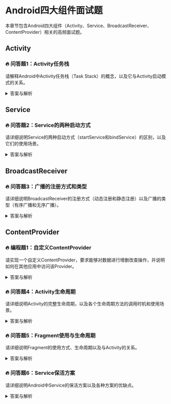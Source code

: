 # Android四大组件面试题

本章节包含Android四大组件（Activity、Service、BroadcastReceiver、ContentProvider）相关的高频面试题。

## Activity

### 🔥 问答题1：Activity任务栈

请解释Android中Activity任务栈（Task Stack）的概念，以及它与Activity启动模式的关系。

<details>
<summary>答案与解析</summary>

**答案：**

1. **任务栈基本概念**：
   - 任务栈是一个后进先出（LIFO）的栈结构
   - 用于存储当前运行的Activity实例
   - 每个任务栈都有一个唯一的ID（taskId）
   - 默认情况下，同一应用的Activity在同一个任务栈中

2. **任务栈与启动模式的关系**：
   - standard：每次都会创建新实例并压入当前任务栈
   - singleTop：栈顶复用，其他情况创建新实例
   - singleTask：在新任务栈中创建实例，并清空其上的Activity
   - singleInstance：独占一个任务栈，不允许其他Activity进入

3. **代码示例**：
```kotlin
// 在AndroidManifest.xml中配置任务栈
<activity
    android:name=".MainActivity"
    android:taskAffinity="com.example.task"
    android:launchMode="singleTask" />

// 通过Intent标志位控制任务栈行为
Intent(this, SecondActivity::class.java).apply {
    flags = Intent.FLAG_ACTIVITY_NEW_TASK
    // 或者
    flags = Intent.FLAG_ACTIVITY_CLEAR_TOP
}
```

4. **使用场景**：
   - 应用主页面返回时清空任务栈
   - 特定页面需要在新任务栈中打开
   - 多应用共享页面的任务栈管理
</details>

## Service

### 🔥 问答题2：Service的两种启动方式

请详细说明Service的两种启动方式（startService和bindService）的区别，以及它们的使用场景。

<details>
<summary>答案与解析</summary>

**答案：**

1. **startService方式**：
   - 生命周期：onCreate() → onStartCommand() → onDestroy()
   - 特点：
     * Service会一直运行，直到调用stopService()
     * 多次调用startService()只会触发多次onStartCommand()
     * 与调用者无关联，调用者退出后Service仍然运行
   - 使用场景：
     * 后台音乐播放
     * 文件下载
     * 数据同步

2. **bindService方式**：
   - 生命周期：onCreate() → onBind() → onUnbind() → onDestroy()
   - 特点：
     * Service与调用者绑定，可以进行通信
     * 当所有绑定者都解绑后，Service会自动销毁
     * 可以同时被多个组件绑定
   - 使用场景：
     * 需要与Service交互的场景
     * 需要获取Service运行状态
     * 进程间通信（IPC）

3. **代码示例**：
```kotlin
// Service定义
class MyService : Service() {
    private val binder = LocalBinder()

    inner class LocalBinder : Binder() {
        fun getService(): MyService = this@MyService
    }

    override fun onBind(intent: Intent): IBinder {
        return binder
    }

    override fun onStartCommand(intent: Intent?, flags: Int, startId: Int): Int {
        // 处理startService()的任务
        return START_STICKY
    }
}

// Activity中使用
class MainActivity : AppCompatActivity() {
    private var myService: MyService? = null
    
    private val connection = object : ServiceConnection {
        override fun onServiceConnected(name: ComponentName?, service: IBinder?) {
            val binder = service as MyService.LocalBinder
            myService = binder.getService()
        }

        override fun onServiceDisconnected(name: ComponentName?) {
            myService = null
        }
    }

    private fun startMyService() {
        // 方式1：启动服务
        startService(Intent(this, MyService::class.java))

        // 方式2：绑定服务
        bindService(
            Intent(this, MyService::class.java),
            connection,
            Context.BIND_AUTO_CREATE
        )
    }

    override fun onDestroy() {
        super.onDestroy()
        // 解绑服务
        unbindService(connection)
    }
}
```

4. **注意事项**：
   - 两种方式可以同时使用
   - bindService需要在组件销毁时解绑
   - Service默认运行在主线程，耗时操作需要放在子线程
   - Android 8.0后台Service限制需要考虑
</details>

## BroadcastReceiver

### 🔥 问答题3：广播的注册方式和类型

请详细说明BroadcastReceiver的注册方式（动态注册和静态注册）以及广播的类型（有序广播和无序广播）。

<details>
<summary>答案与解析</summary>

**答案：**

1. **注册方式**：

   a) **静态注册**：
   ```xml
   <!-- 在AndroidManifest.xml中注册 -->
   <receiver
       android:name=".MyReceiver"
       android:exported="true">
       <intent-filter>
           <action android:name="android.intent.action.BOOT_COMPLETED" />
       </intent-filter>
   </receiver>
   ```
   - 特点：
     * 应用未启动也能接收广播
     * 适合接收系统广播
     * Android 8.0后大部分系统广播无法静态注册

   b) **动态注册**：
   ```kotlin
   class MainActivity : AppCompatActivity() {
       private val receiver = object : BroadcastReceiver() {
           override fun onReceive(context: Context?, intent: Intent?) {
               // 处理广播
           }
       }

       override fun onCreate(savedInstanceState: Bundle?) {
           super.onCreate(savedInstanceState)
           registerReceiver(receiver, IntentFilter("com.example.MY_ACTION"))
       }

       override fun onDestroy() {
           super.onDestroy()
           unregisterReceiver(receiver)
       }
   }
   ```
   - 特点：
     * 需要在代码中注册和解注册
     * 跟随组件生命周期
     * 更灵活，可以动态控制

2. **广播类型**：

   a) **有序广播（Ordered Broadcast）**：
   ```kotlin
   // 发送有序广播
   sendOrderedBroadcast(Intent("com.example.MY_ACTION"), null)

   // 接收者可以修改广播或终止传递
   override fun onReceive(context: Context?, intent: Intent?) {
       // 修改广播内容
       setResultData("新数据")
       // 终止广播传递
       abortBroadcast()
   }
   ```
   - 特点：
     * 按优先级顺序传递
     * 可以被截断
     * 前面的接收者可以修改广播内容

   b) **无序广播（Normal Broadcast）**：
   ```kotlin
   // 发送无序广播
   sendBroadcast(Intent("com.example.MY_ACTION"))
   ```
   - 特点：
     * 同时发送给所有接收者
     * 接收顺序不确定
     * 无法被截断

3. **最佳实践**：
   - 优先使用LocalBroadcastManager发送应用内广播
   - 动态注册记得及时解注册
   - 广播接收者中避免耗时操作
   - 注意广播安全性，合理使用权限
</details>

## ContentProvider

### 🔥 编程题1：自定义ContentProvider

请实现一个自定义ContentProvider，要求能够对数据进行增删改查操作，并说明如何在其他应用中访问该Provider。

<details>
<summary>答案与解析</summary>

**答案：**

1. **自定义ContentProvider**：
```kotlin
class MyContentProvider : ContentProvider() {
    companion object {
        private const val AUTHORITY = "com.example.provider"
        private const val TABLE_NAME = "users"
        val CONTENT_URI: Uri = Uri.parse("content://$AUTHORITY/$TABLE_NAME")
        
        private const val CODE_USERS = 1
        private const val CODE_USER_ITEM = 2
        
        private val uriMatcher = UriMatcher(UriMatcher.NO_MATCH).apply {
            addURI(AUTHORITY, TABLE_NAME, CODE_USERS)
            addURI(AUTHORITY, "$TABLE_NAME/#", CODE_USER_ITEM)
        }
    }

    private lateinit var dbHelper: DatabaseHelper

    override fun onCreate(): Boolean {
        dbHelper = DatabaseHelper(context!!)
        return true
    }

    override fun query(
        uri: Uri,
        projection: Array<String>?,
        selection: String?,
        selectionArgs: Array<String>?,
        sortOrder: String?
    ): Cursor? {
        val db = dbHelper.readableDatabase
        val cursor = when (uriMatcher.match(uri)) {
            CODE_USERS -> db.query(
                TABLE_NAME,
                projection,
                selection,
                selectionArgs,
                null,
                null,
                sortOrder
            )
            CODE_USER_ITEM -> db.query(
                TABLE_NAME,
                projection,
                "_id = ?",
                arrayOf(uri.lastPathSegment),
                null,
                null,
                sortOrder
            )
            else -> throw IllegalArgumentException("Unknown URI: $uri")
        }
        cursor.setNotificationUri(context!!.contentResolver, uri)
        return cursor
    }

    override fun insert(uri: Uri, values: ContentValues?): Uri? {
        val db = dbHelper.writableDatabase
        val id = db.insert(TABLE_NAME, null, values)
        if (id > 0) {
            val newUri = ContentUris.withAppendedId(CONTENT_URI, id)
            context!!.contentResolver.notifyChange(newUri, null)
            return newUri
        }
        throw SQLException("Failed to insert row into $uri")
    }

    override fun update(
        uri: Uri,
        values: ContentValues?,
        selection: String?,
        selectionArgs: Array<String>?
    ): Int {
        val db = dbHelper.writableDatabase
        val count = when (uriMatcher.match(uri)) {
            CODE_USERS -> db.update(TABLE_NAME, values, selection, selectionArgs)
            CODE_USER_ITEM -> db.update(
                TABLE_NAME,
                values,
                "_id = ?",
                arrayOf(uri.lastPathSegment)
            )
            else -> throw IllegalArgumentException("Unknown URI: $uri")
        }
        if (count > 0) {
            context!!.contentResolver.notifyChange(uri, null)
        }
        return count
    }

    override fun delete(
        uri: Uri,
        selection: String?,
        selectionArgs: Array<String>?
    ): Int {
        val db = dbHelper.writableDatabase
        val count = when (uriMatcher.match(uri)) {
            CODE_USERS -> db.delete(TABLE_NAME, selection, selectionArgs)
            CODE_USER_ITEM -> db.delete(
                TABLE_NAME,
                "_id = ?",
                arrayOf(uri.lastPathSegment)
            )
            else -> throw IllegalArgumentException("Unknown URI: $uri")
        }
        if (count > 0) {
            context!!.contentResolver.notifyChange(uri, null)
        }
        return count
    }

    override fun getType(uri: Uri): String? {
        return when (uriMatcher.match(uri)) {
            CODE_USERS -> "vnd.android.cursor.dir/vnd.example.users"
            CODE_USER_ITEM -> "vnd.android.cursor.item/vnd.example.users"
            else -> throw IllegalArgumentException("Unknown URI: $uri")
        }
    }
}
```

2. **在AndroidManifest.xml中注册**：
```xml
<provider
    android:name=".MyContentProvider"
    android:authorities="com.example.provider"
    android:exported="true"
    android:permission="com.example.permission.READ_WRITE_DATA" />
```

3. **在其他应用中访问**：
```kotlin
class OtherActivity : AppCompatActivity() {
    private fun accessProvider() {
        // 查询数据
        val cursor = contentResolver.query(
            MyContentProvider.CONTENT_URI,
            null,
            null,
            null,
            null
        )

        // 插入数据
        val values = ContentValues().apply {
            put("name", "张三")
            put("age", 25)
        }
        contentResolver.insert(MyContentProvider.CONTENT_URI, values)

        // 更新数据
        val updateValues = ContentValues().apply {
            put("age", 26)
        }
        contentResolver.update(
            MyContentProvider.CONTENT_URI,
            updateValues,
            "name = ?",
            arrayOf("张三")
        )

        // 删除数据
        contentResolver.delete(
            MyContentProvider.CONTENT_URI,
            "name = ?",
            arrayOf("张三")
        )
    }
}
```

4. **注意事项**：
   - 权限声明和检查
   - 数据库操作要在工作线程中执行
   - URI匹配规则要清晰明确
   - 注意数据变化通知机制
</details>

### 🔥 问答题4：Activity生命周期

请详细说明Activity的完整生命周期，以及各个生命周期方法的调用时机和使用场景。

<details>
<summary>答案与解析</summary>

**答案：**

1. **完整生命周期**：
   - onCreate(): Activity创建时调用
   - onStart(): Activity变为可见时调用
   - onResume(): Activity获取焦点，可与用户交互
   - onPause(): Activity失去焦点，但仍可见
   - onStop(): Activity完全不可见
   - onDestroy(): Activity被销毁
   - onRestart(): Activity从停止状态重新启动

2. **生命周期调用场景**：
```kotlin
class MainActivity : AppCompatActivity() {
    override fun onCreate(savedInstanceState: Bundle?) {
        super.onCreate(savedInstanceState)
        setContentView(R.layout.activity_main)
        // 初始化工作：加载布局、绑定视图、初始化数据
    }

    override fun onStart() {
        super.onStart()
        // 准备与用户交互：注册广播接收器、启动动画
    }

    override fun onResume() {
        super.onResume()
        // 开始与用户交互：开始游戏、播放视频
    }

    override fun onPause() {
        super.onPause()
        // 释放系统资源：暂停游戏、停止视频
    }

    override fun onStop() {
        super.onStop()
        // 释放重量级资源：注销广播、停止动画
    }

    override fun onDestroy() {
        super.onDestroy()
        // 清理资源：解绑服务、关闭数据库
    }

    override fun onRestart() {
        super.onRestart()
        // 重新初始化数据
    }
}
```

3. **使用场景**：
   - 数据持久化
   - 动态权限申请
   - 屏幕旋转处理
   - 前后台切换处理

4. **最佳实践**：
   - 轻量级操作放在onStart/onStop
   - 重量级操作放在onCreate/onDestroy
   - 使用ViewModel管理UI数据
   - 使用onSaveInstanceState保存状态
</details>

### 🔥 问答题5：Fragment使用与生命周期

请详细说明Fragment的使用方式、生命周期以及与Activity的关系。

<details>
<summary>答案与解析</summary>

**答案：**

1. **Fragment使用方式**：
```kotlin
// 1. 定义Fragment
class MyFragment : Fragment() {
    override fun onCreateView(
        inflater: LayoutInflater,
        container: ViewGroup?,
        savedInstanceState: Bundle?
    ): View? {
        return inflater.inflate(R.layout.fragment_my, container, false)
    }
}

// 2. 添加Fragment
class MainActivity : AppCompatActivity() {
    override fun onCreate(savedInstanceState: Bundle?) {
        super.onCreate(savedInstanceState)
        setContentView(R.layout.activity_main)

        supportFragmentManager.beginTransaction()
            .add(R.id.container, MyFragment())
            .commit()
    }
}
```

2. **生命周期方法**：
   - onAttach(): Fragment和Activity建立关联
   - onCreate(): Fragment创建
   - onCreateView(): 创建Fragment的视图
   - onViewCreated(): 视图创建完成
   - onActivityCreated(): Activity的onCreate()完成
   - onStart(): Fragment可见
   - onResume(): Fragment可交互
   - onPause(): Fragment不可交互
   - onStop(): Fragment不可见
   - onDestroyView(): Fragment视图销毁
   - onDestroy(): Fragment实例销毁
   - onDetach(): Fragment和Activity解除关联

3. **Fragment通信**：
```kotlin
// 1. 定义接口
interface OnFragmentInteractionListener {
    fun onFragmentInteraction(data: String)
}

// 2. Fragment中
class MyFragment : Fragment() {
    private var listener: OnFragmentInteractionListener? = null

    override fun onAttach(context: Context) {
        super.onAttach(context)
        if (context is OnFragmentInteractionListener) {
            listener = context
        }
    }

    private fun sendDataToActivity() {
        listener?.onFragmentInteraction("数据")
    }

    override fun onDetach() {
        super.onDetach()
        listener = null
    }
}

// 3. Activity中
class MainActivity : AppCompatActivity(), OnFragmentInteractionListener {
    override fun onFragmentInteraction(data: String) {
        // 处理来自Fragment的数据
    }
}
```

4. **最佳实践**：
   - 使用ViewModel共享数据
   - 使用ViewPager2管理多个Fragment
   - 使用Navigation组件管理Fragment导航
   - 避免Fragment嵌套过深
</details>

### 🔥 问答题6：Service保活方案

请详细说明Android中Service的保活方案以及各种方案的优缺点。

<details>
<summary>答案与解析</summary>

**答案：**

1. **前台Service**：
```kotlin
class ForegroundService : Service() {
    override fun onCreate() {
        super.onCreate()
        val notification = NotificationCompat.Builder(this, CHANNEL_ID)
            .setContentTitle("服务运行中")
            .setSmallIcon(R.drawable.ic_notification)
            .build()

        startForeground(1, notification)
    }
}
```

2. **双进程守护**：
```kotlin
// 本地Service
class LocalService : Service() {
    private val connection = object : ServiceConnection {
        override fun onServiceConnected(name: ComponentName?, service: IBinder?) {
            // 建立连接
        }

        override fun onServiceDisconnected(name: ComponentName?) {
            // 断开连接后重新绑定
            bindService(Intent(this@LocalService, RemoteService::class.java),
                this, Context.BIND_IMPORTANT)
        }
    }
}

// 远程Service
class RemoteService : Service() {
    // 类似实现
}
```

3. **系统广播监听**：
```kotlin
class BootReceiver : BroadcastReceiver() {
    override fun onReceive(context: Context?, intent: Intent?) {
        if (intent?.action == Intent.ACTION_BOOT_COMPLETED) {
            // 启动Service
            context?.startService(Intent(context, MyService::class.java))
        }
    }
}
```

4. **WorkManager定时任务**：
```kotlin
class MyWorker(context: Context, params: WorkerParameters) :
    Worker(context, params) {

    override fun doWork(): Result {
        // 执行任务
        return Result.success()
    }
}

// 使用
val workRequest = PeriodicWorkRequestBuilder<MyWorker>(
    15, TimeUnit.MINUTES
).build()

WorkManager.getInstance(context).enqueue(workRequest)
```

5. **各方案优缺点**：
   - 前台Service
     * 优点：稳定性高，用户可感知
     * 缺点：通知栏常驻，耗电
   - 双进程守护
     * 优点：相互唤醒，提高存活率
     * 缺点：系统资源消耗大
   - 系统广播
     * 优点：开机自启动
     * 缺点：不同系统版本限制多
   - WorkManager
     * 优点：系统调度，省电
     * 缺点：执行时间不精确

6. **注意事项**：
   - 遵守系统规范，避免过度保活
   - 考虑用户体验和电池消耗
   - 适配不同Android版本
   - 做好进程被杀的容错处理
</details>